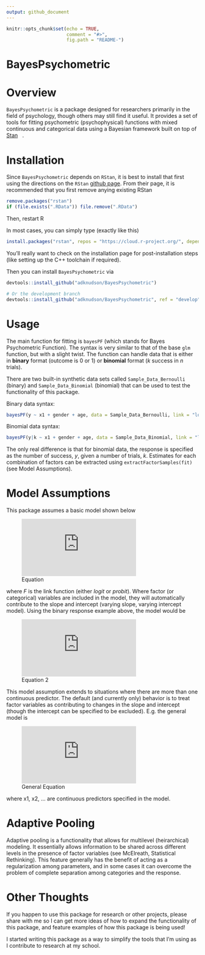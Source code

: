 ```yaml
---
output: github_document
---
```


```r
knitr::opts_chunk$set(echo = TRUE,
                      comment = "#>",
                      fig.path = "README-")
```

# BayesPsychometric

# Overview

`BayesPsychometric` is a package designed for researchers primarily in the field of psychology, though others may still find it useful. It provides a set of tools for fitting psychometric (psychophysical) functions with mixed continuous and categorical data using a Bayesian framework built on top of <a href='https://mc-stan.org/'>Stan<img src='https://github.com/stan-dev/logos/blob/master/logo_tm.png?raw=true' target='_blank' height="12" /></a>.

# Installation

Since `BayesPsychometric` depends on `RStan`, it is best to install that first using the directions on the `RStan` [github page](https://github.com/stan-dev/rstan/wiki/RStan-Getting-Started). From their page, it is recommended that you first remove anying existing RStan

```r
remove.packages("rstan")
if (file.exists(".RData")) file.remove(".RData")
```

Then, restart R

In most cases, you can simply type (exactly like this)

```r
install.packages("rstan", repos = "https://cloud.r-project.org/", dependencies = TRUE)
```

You'll really want to check on the installation page for post-installation steps (like setting up the C++ toolchain if required).

Then you can install `BayesPsychometric` via

```r
devtools::install_github("adknudson/BayesPsychometric")

# Or the development branch
devtools::install_github("adknudson/BayesPsychometric", ref = "develop")
```

# Usage

The main function for fitting is `bayesPF` (which stands for Bayes Psychometric Function). The syntax is very similar to that of the base `glm` function, but with a slight twist. The function can handle data that is either in **binary** format (outcome is 0 or 1) or **binomial** format ($k$ success in $n$ trials).

There are two built-in synthetic data sets called `Sample_Data_Bernoulli` (binary) and `Sample_Data_Binomial` (binomial) that can be used to test the functionality of this package.

Binary data syntax:

```r
bayesPF(y ~ x1 + gender + age, data = Sample_Data_Bernoulli, link = "logit")
```

Binomial data syntax:

```r
bayesPF(y|k ~ x1 + gender + age, data = Sample_Data_Binomial, link = "logit")
```

The only real difference is that for binomial data, the response is specified as the number of success, $y$, given a number of trials, $k$. Estimates for each combination of factors can be extracted using `extractFactorSamples(fit)` (see Model Assumptions).

# Model Assumptions

This package assumes a basic model shown below

![Equation](https://latex.codecogs.com/png.latex?%5Cbegin%7Balign*%7D%20F%28%5Cpi%29%20%26%3D%20%5Calpha%20&plus;%20%5Cbeta%5Ctimes%20x%20%5C%5C%20y%20%26%5Csim%20%5Ctext%7BBinomial%7D%28k%2C%20%5Cpi%29%20%5Cend%7Balign*%7D)

where $F$ is the link function (either *logit* or *probit*). Where factor (or categorical) variables are included in the model, they will automatically contribute to the slope and intercept (varying slope, varying intercept model). Using the binary response example above, the model would be

<!-- $$ -->
<!-- \begin{align*} -->
<!-- F(\pi) &= \alpha + \alpha_i^{gender} + \alpha_j^{age} + \left(\beta + \beta_i^{gender} + \beta_j^{age}\right) \times x_1 \\ -->
<!-- y &\sim \text{Bernoulli}(\pi) -->
<!-- \end{align*} -->
<!-- $$ -->

![Equation 2](https://latex.codecogs.com/png.latex?%5Cbegin%7Balign*%7D%20F%28%5Cpi%29%20%26%3D%20%5Calpha%20&plus;%20%5Calpha_i%5E%7Bgender%7D%20&plus;%20%5Calpha_j%5E%7Bage%7D%20&plus;%20%5Cleft%28%5Cbeta%20&plus;%20%5Cbeta_i%5E%7Bgender%7D%20&plus;%20%5Cbeta_j%5E%7Bage%7D%5Cright%29%20%5Ctimes%20x_1%20%5C%5C%20y%20%26%5Csim%20%5Ctext%7BBernoulli%7D%28%5Cpi%29%20%5Cend%7Balign*%7D)

This model assumption extends to situations where there are more than one continuous predictor. The default (and currently only) behavior is to treat factor variables as contributing to changes in the slope and intercept (though the intercept can be specified to be excluded). E.g. the general model is

![General Equation](https://latex.codecogs.com/png.latex?%5Cbegin%7Balign*%7D%20F%28%5Cpi%29%20%26%3D%20%5Calpha%20&plus;%20%5Calpha_i%5E%7Bgender%7D%20&plus;%20%5Calpha_j%5E%7Bage%7D%20&plus;%20%5Cleft%28%5Cbeta%20&plus;%20%5Cbeta_i%5E%7Bgender%7D%20&plus;%20%5Cbeta_j%5E%7Bage%7D%5Cright%29%20%5Ctimes%20x_1%20&plus;%20%5Cleft%28%5Cgamma%20&plus;%20%5Cgamma_i%5E%7Bgender%7D%20&plus;%20%5Cgamma_j%5E%7Bage%7D%5Cright%29%20%5Ctimes%20x_2%20&plus;%20%5Cldots%20%5C%5C%20y%20%26%5Csim%20%5Ctext%7BBernoulli%7D%28%5Cpi%29%20%5Cend%7Balign*%7D)

<!-- $$ -->
<!-- \begin{align*} -->
<!-- F(\pi) &= \alpha + \alpha_i^{gender} + \alpha_j^{age} + \left(\beta + \beta_i^{gender} + \beta_j^{age}\right) \times x_1 + \left(\beta + \beta_i^{gender} + \beta_j^{age}\right) \times x_2 + \ldots \\ -->
<!-- y &\sim \text{Bernoulli}(\pi) -->
<!-- \end{align*} -->
<!-- $$ -->

where x1, x2, ... are continuous predictors specified in the model.

# Adaptive Pooling

Adaptive pooling is a functionality that allows for multilevel (heirarchical) modeling. It essentially allows information to be shared across different levels in the presence of factor variables (see McElreath, Statistical Rethinking). This feature generally has the benefit of acting as a regularization among parameters, and in some cases it can overcome the problem of complete separation among categories and the response.

# Other Thoughts

If you happen to use this package for research or other projects, please share with me so I can get more ideas of how to expand the functionality of this package, and feature examples of how this package is being used!

I started writing this package as a way to simplify the tools that I'm using as I contribute to research at my school.
